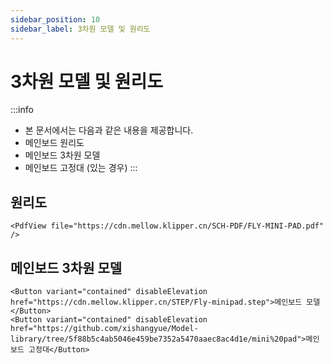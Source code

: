 ```yaml
---
sidebar_position: 10
sidebar_label: 3차원 모델 및 원리도
---
```


# 3차원 모델 및 원리도


:::info
* 본 문서에서는 다음과 같은 내용을 제공합니다.
* 메인보드 원리도
* 메인보드 3차원 모델
* 메인보드 고정대 (있는 경우)
:::

## 원리도

    <PdfView file="https://cdn.mellow.klipper.cn/SCH-PDF/FLY-MINI-PAD.pdf" />


## 메인보드 3차원 모델

    <Button variant="contained" disableElevation href="https://cdn.mellow.klipper.cn/STEP/Fly-minipad.step">메인보드 모델</Button>
    <Button variant="contained" disableElevation href="https://github.com/xishangyue/Model-library/tree/5f88b5c4ab5046e459be7352a5470aaec8ac4d1e/mini%20pad">메인보드 고정대</Button>